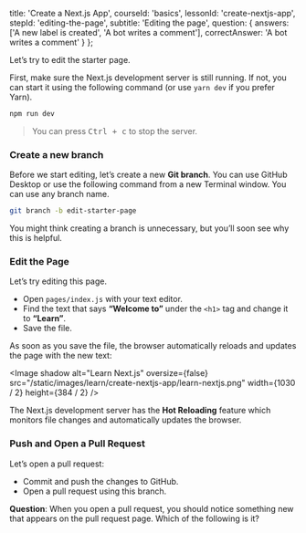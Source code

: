 
  title: 'Create a Next.js App',
  courseId: 'basics',
  lessonId: 'create-nextjs-app',
  stepId: 'editing-the-page',
  subtitle: 'Editing the page',
  question: {
    answers: ['A new label is created', 'A bot writes a comment'],
    correctAnswer: 'A bot writes a comment'
  }
};

Let’s try to edit the starter page.

First, make sure the Next.js development server is still running. If not, you can start it using the following command (or use `yarn dev` if you prefer Yarn).

```bash
npm run dev
```

> You can press <kbd>Ctrl + c</kbd> to stop the server.

### Create a new branch

Before we start editing, let’s create a new **Git branch**. You can use GitHub Desktop or use the following command from a new Terminal window. You can use any branch name.

```bash
git branch -b edit-starter-page
```

You might think creating a branch is unnecessary, but you’ll soon see why this is helpful.

### Edit the Page

Let’s try editing this page.

- Open `pages/index.js` with your text editor.
- Find the text that says **“Welcome to”** under the `<h1>` tag and change it to **“Learn”**.
- Save the file.

As soon as you save the file, the browser automatically reloads and updates the page with the new text:

<Image
  shadow
  alt="Learn Next.js"
  oversize={false}
  src="/static/images/learn/create-nextjs-app/learn-nextjs.png"
  width={1030 / 2}
  height={384 / 2}
/>

The Next.js development server has the **Hot Reloading** feature which monitors file changes and automatically updates the browser.

### Push and Open a Pull Request

Let’s open a pull request:

- Commit and push the changes to GitHub.
- Open a pull request using this branch.

**Question**: When you open a pull request, you should notice something new that appears on the pull request page. Which of the following is it?

